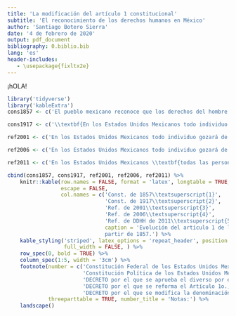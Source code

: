 ```yaml
---
title: 'La modificación del artículo 1 constitucional'
subtitle: 'El reconocimiento de los derechos humanos en México'
author: 'Santiago Botero Sierra'
date: '4 de febrero de 2020'
output: pdf_document
bibliography: 0.biblio.bib
lang: 'es'
header-includes:
   - \usepackage{fixltx2e}
---
```


¡hOLA!

```r
library('tidyverse')
library('kableExtra')
cons1857 <- c('El pueblo mexicano reconoce que los derechos del hombre son la base y el objeto de las instituciones sociales. En consecuencia declara que todas las leyes y todas las autoridades del pais deben respetar y  sostener las garantías que otorga la presente Constitucion.', '', '', '', '')

cons1917 <- c('\\textbf{En los Estados Unidos Mexicanos todo individuo gozará de las garantías que otorga esta Constitución, las cuales no podrán restringirse, sino en los casos y con las condiciones que ella misma establece.}', '', '', '', '')

ref2001 <- c('En los Estados Unidos Mexicanos todo individuo gozará de las garantías que otorga esta Constitución, las cuales no podrán restringirse, sino en los casos y con las condiciones que ella misma establece.\\textbf{\\textsuperscript{(sin cambio)}}', '', '', 'Está prohibida la esclavitud en los Estados Unidos Mexicanos. Los esclavos del extranjero que entren al territorio nacional alcanzarán, por este solo hecho, su libertad y la protección de las leyes.', 'Queda prohibida toda discriminación motivada por origen étnico o nacional, el género, la edad, las capacidades diferentes, la condición social, las condiciones de salud, la religión, las opiniones, las preferencias, el estado civil o cualquier otra que atente contra la dignidad humana y tenga por objeto anular o menoscabar los derechos y libertades de las personas.')

ref2006 <- c('En los Estados Unidos Mexicanos todo individuo gozará de las garantías que otorga esta Constitución, las cuales no podrán restringirse, sino en los casos y con las condiciones que ella misma establece.\\textbf{\\textsuperscript{(sin cambio)}}', '', '', 'Está prohibida la esclavitud en los Estados Unidos Mexicanos. Los esclavos del extranjero que entren al territorio nacional alcanzarán, por este solo hecho, su libertad y la protección de las leyes.\\textbf{\\textsuperscript{(sin cambio)}}', 'Queda prohibida toda discriminación motivada por origen étnico o nacional, el género, la edad, las \\textbf{discapacidades}, la condición social, las condiciones de salud, la religión, las opiniones, las preferencias, el estado civil o cualquier otra que atente contra la dignidad humana y tenga por objeto anular o menoscabar los derechos y libertades de las personas.')

ref2011 <- c('En los Estados Unidos Mexicanos \\textbf{todas las personas gozarán de los derechos humanos reconocidos por esta Constitución y en los tratados internacionales de los que el Estado Mexicano sea parte, así como de las garantías para su protección, cuyo ejercicio no podrá restringirse ni suspenderse, salvo en los casos y bajo las condiciones que esta Constitución establece.}', 'Las normas relativas a los derechos humanos se interpretarán de conformidad con esta Constitución y con los tratados internacionales de la materia favoreciendo en todo tiempo a las personas la protección más amplia.', 'Todas las autoridades, en el ámbito de sus competencias, tienen la obligación de promover, respetar, proteger y garantizar los derechos humanos de conformidad con los principios de universalidad, interdependencia, indivisibilidad y progresividad. En consecuencia, el Estado deberá investigar, sancionar y reparar las violaciones a los derechos humanos, en los términos que establezca la ley.', 'Está prohibida la esclavitud en los Estados Unidos Mexicanos. Los esclavos del extranjero que entren al territorio nacional alcanzarán, por este solo hecho, su libertad y la protección de las leyes.\\textbf{\\textsuperscript{(sin cambio)}}', 'Queda prohibida toda discriminación motivada por origen étnico o nacional, el género, la edad, las discapacidades, la condición social, las condiciones de salud, la religión, las opiniones, las preferencias \\textbf{sexuales}, el estado civil o cualquier otra que atente contra la dignidad humana y tenga por objeto anular o menoscabar los derechos y libertades de las personas.')

cbind(cons1857, cons1917, ref2001, ref2006, ref2011) %>%
    knitr::kable(row.names = FALSE, format = 'latex', longtable = TRUE,
                 escape = FALSE,
                 col.names = c('Const. de 1857\\textsuperscript{1}',
                               'Const. de 1917\\textsuperscript{2}',
                               'Ref. de 2001\\textsuperscript{3}',
                               'Ref. de 2006\\textsuperscript{4}',
                               'Ref. de DDHH de 2011\\textsuperscript{5}'),
                               caption = 'Evolución del artículo 1 de la CPEUM a
                               partir de 1857.') %>%
    kable_styling('striped', latex_options = 'repeat_header', position = 'center',
                  full_width = FALSE, ) %>%
    row_spec(0, bold = TRUE) %>%
    column_spec(1:5, width = '3cm') %>%
    footnote(number = c('Constitución Federal de los Estados Unidos Mexicanos, 1857.',
                        'Constitución Política de los Estados Unidos Mexicanos.',
                        'DECRETO por el que se aprueba el diverso por el que se adicionan un segundo y tercer párrafos al artículo 1o., se reforma el artículo 2o., se deroga el párrafo primero del artículo 4o.; y se adicionan un sexto párrafo al artículo 18, y un último párrafo a la fracción tercera del artículo 115 de la Constitución Política de los Estados Unidos Mexicanos, publicado en el DOF el 14 de agosto de 2001.',
                        'DECRETO por el que se reforma el Artículo 1o., Párrafo Tercero de la Constitución Política de los Estados Unidos Mexicanos, publicado en el DOF el 4 de diciembre de 2006.',
                        'DECRETO por el que se modifica la denominación del Capítulo 1 del Título Primero y reforma diversos artículos de la Constitución Política de los Estados Unidos Mexicanos, publicado en el DOF el 10 de junio de 2011.'),
             threeparttable = TRUE, number_title = 'Notas:') %>%
    landscape()
```
